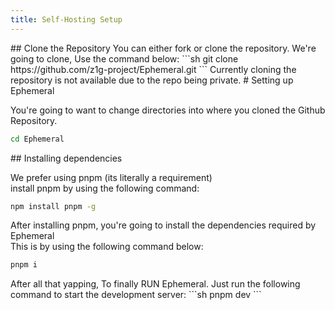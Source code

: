 ```yaml
---
title: Self-Hosting Setup
---
```



<Steps>
<Step>
## Clone the Repository  
You can either fork or clone the repository. We're going to clone, Use the command below:  
```sh
git clone https://github.com/z1g-project/Ephemeral.git
```  
<Callout title="Cloning repository">Currently cloning the repository is not available due to the repo being private.</Callout>  
</Step>

<Step>
# Setting up Ephemeral

You're going to want to change directories into where you cloned the Github Repository.

```sh
cd Ephemeral
```

</Step>

<Step>
## Installing dependencies

We prefer using pnpm (its literally a requirement)  
install pnpm by using the following command:

```sh
npm install pnpm -g
```

After installing pnpm, you're going to install the dependencies required by Ephemeral  
This is by using the following command below:

```sh
pnpm i
```

</Step>

<Step>
After all that yapping, To finally RUN Ephemeral. Just run the following command to start the development server:  
```sh
pnpm dev
```

</Step>

</Steps>
